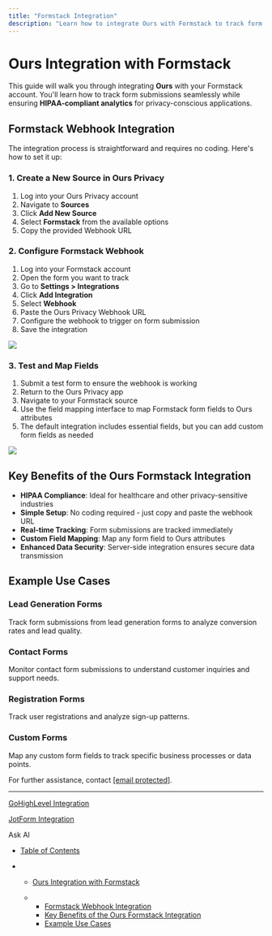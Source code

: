 ```yaml
---
title: "Formstack Integration"
description: "Learn how to integrate Ours with Formstack to track form submissions effortlessly while maintaining privacy and HIPAA compliance."
---
```


# Ours Integration with Formstack

This guide will walk you through integrating **Ours** with your Formstack account. You'll learn how to track form submissions seamlessly while ensuring **HIPAA-compliant analytics** for privacy-conscious applications.

## Formstack Webhook Integration

The integration process is straightforward and requires no coding. Here's how to set it up:

### 1. Create a New Source in Ours Privacy

1. Log into your Ours Privacy account
2. Navigate to **Sources**
3. Click **Add New Source**
4. Select **Formstack** from the available options
5. Copy the provided Webhook URL

### 2. Configure Formstack Webhook

1. Log into your Formstack account
2. Open the form you want to track
3. Go to **Settings > Integrations**
4. Click **Add Integration**
5. Select **Webhook**
6. Paste the Ours Privacy Webhook URL
7. Configure the webhook to trigger on form submission
8. Save the integration

![](/images/docs/97af1f5dcb088356213f143f3d1c39c05a885ef1e98ad9110f4768017aac77bc-Xnapper-2025-03-17-16.35.28.jpg)

### 3. Test and Map Fields

1. Submit a test form to ensure the webhook is working
2. Return to the Ours Privacy app
3. Navigate to your Formstack source
4. Use the field mapping interface to map Formstack form fields to Ours attributes
5. The default integration includes essential fields, but you can add custom form fields as needed

![](/images/docs/373d61461672c08932291e845d7bca7a75d23dde5103fa17e5fedbd99a26c738-Xnapper-2025-03-17-16.44.31.jpg)

## Key Benefits of the Ours Formstack Integration

* **HIPAA Compliance**: Ideal for healthcare and other privacy-sensitive industries
* **Simple Setup**: No coding required - just copy and paste the webhook URL
* **Real-time Tracking**: Form submissions are tracked immediately
* **Custom Field Mapping**: Map any form field to Ours attributes
* **Enhanced Data Security**: Server-side integration ensures secure data transmission

## Example Use Cases

### Lead Generation Forms

Track form submissions from lead generation forms to analyze conversion rates and lead quality.

### Contact Forms

Monitor contact form submissions to understand customer inquiries and support needs.

### Registration Forms

Track user registrations and analyze sign-up patterns.

### Custom Forms

Map any custom form fields to track specific business processes or data points.

For further assistance, contact [\[email protected\]](/cdn-cgi/l/email-protection#6714121717081513270812151417150e1106041e4904080a).

***

[GoHighLevel Integration](/docs/gohighlevel)

[JotForm Integration](/docs/jot-form)

Ask AI

* [Table of Contents](#)

* * [Ours Integration with Formstack](#ours-integration-with-formstack)

  * * [Formstack Webhook Integration](#formstack-webhook-integration)
    * [Key Benefits of the Ours Formstack Integration](#key-benefits-of-the-ours-formstack-integration)
    * [Example Use Cases](#example-use-cases)
